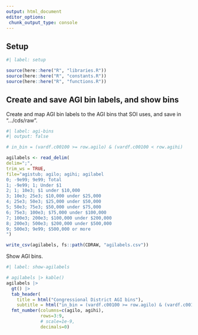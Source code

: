 ```yaml
---
output: html_document
editor_options: 
 chunk_output_type: console
---
```



## Setup

```r
#| label: setup

source(here::here("R", "libraries.R"))
source(here::here("R", "constants.R"))
source(here::here("R", "functions.R"))

```


## Create and save AGI bin labels, and show bins

Create and map AGI bin labels to the AGI bins that SOI uses, and save in ".../cds/raw".

```r
#| label: agi-bins
#| output: false

# in_bin = (vardf.c00100 >= row.agilo) & (vardf.c00100 < row.agihi)

agilabels <- read_delim(
delim=";",
trim_ws = TRUE,
file="agistub; agilo; agihi; agilabel
0; -9e99; 9e99; Total
1; -9e99; 1; Under $1
2; 1; 10e3; $1 under $10,000
3; 10e3; 25e3; $10,000 under $25,000
4; 25e3; 50e3; $25,000 under $50,000
5; 50e3; 75e3; $50,000 under $75,000
6; 75e3; 100e3; $75,000 under $100,000
7; 100e3; 200e3; $100,000 under $200,000
8; 200e3; 500e3; $200,000 under $500,000
9; 500e3; 9e99; $500,000 or more
")

write_csv(agilabels, fs::path(CDRAW, "agilabels.csv"))

```


Show AGI bins.

```r
#| label: show-agilabels

# agilabels |> kable()
agilabels |> 
  gt() |> 
  tab_header(
    title = html("Congressional District AGI bins"),
    subtitle = html("in_bin = (vardf.c00100 >= row.agilo) & (vardf.c00100 < row.agihi)")) |>
  fmt_number(columns=c(agilo, agihi),
             rows=3:9,
             # scale=1e-9,
             decimals=0)

```



